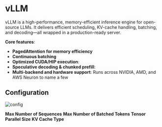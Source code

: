 # vLLM

vLLM is a high-performance, memory-efficient inference engine for open-source LLMs.
It delivers efficient scheduling, KV-cache handling, batching, and decoding—all wrapped in a production-ready server.

**Core features**:
- **PagedAttention for memory efficiency**
- **Continuous batching**
- **Optimized CUDA/HIP execution**:
- **Speculative decoding & chunked prefill**:
- **Multi-backend and hardware support**: Runs across NVIDIA, AMD, and AWS Neuron to name a few

## Configuration

![config](https://raw.githubusercontent.com/huggingface/hf-endpoints-documentation/update/large-rewrite/assets/vllm/vllm_config.png)


**Max Number of Sequences**
**Max Number of Batched Tokens**
**Tensor Parallel Size**
**KV Cache Type**


